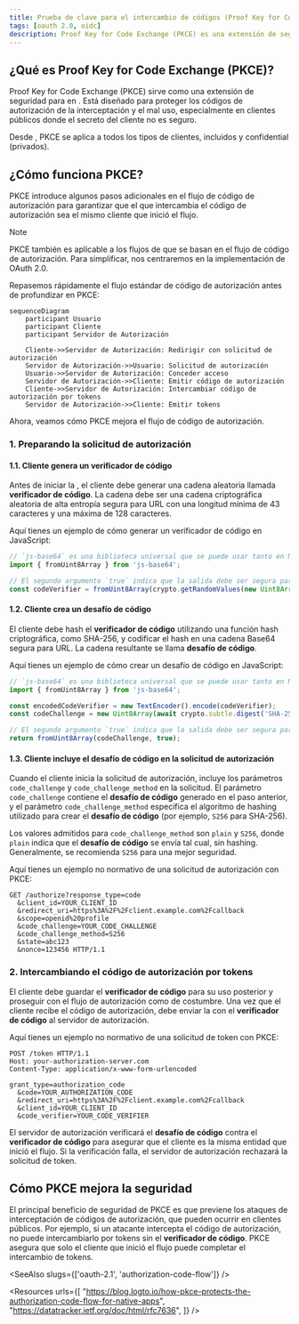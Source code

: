 ```yaml
---
title: Prueba de clave para el intercambio de códigos (Proof Key for Code Exchange, PKCE)
tags: [oauth 2.0, oidc]
description: Proof Key for Code Exchange (PKCE) es una extensión de seguridad para OAuth 2.0 que protege los códigos de autorización de la interceptación y el mal uso. Se aplica a todos los tipos de clientes en OAuth 2.1.
---
```


## ¿Qué es Proof Key for Code Exchange (PKCE)?

Proof Key for Code Exchange (PKCE) sirve como una extensión de seguridad para <Ref slug="authorization-code-flow" /> en <Ref slug="oauth-2.0" />. Está diseñado para proteger los códigos de autorización de la interceptación y el mal uso, especialmente en clientes públicos donde el secreto del cliente no es seguro.

Desde <Ref slug="oauth-2.1" />, PKCE se aplica a todos los tipos de clientes, incluidos <Ref slug="client" headingId="public-clients" /> y <Ref slug="client" headingId="confidential-clients">confidential (privados)</Ref>.

## ¿Cómo funciona PKCE?

PKCE introduce algunos pasos adicionales en el flujo de código de autorización para garantizar que el <Ref slug="client" /> que intercambia el código de autorización sea el mismo cliente que inició el flujo.

> [!Note]
> PKCE también es aplicable a los flujos de <Ref slug="openid-connect" /> que se basan en el flujo de código de autorización. Para simplificar, nos centraremos en la implementación de OAuth 2.0.

Repasemos rápidamente el flujo estándar de código de autorización antes de profundizar en PKCE:

```mermaid
sequenceDiagram
    participant Usuario
    participant Cliente
    participant Servidor de Autorización

    Cliente->>Servidor de Autorización: Redirigir con solicitud de autorización
    Servidor de Autorización->>Usuario: Solicitud de autorización
    Usuario->>Servidor de Autorización: Conceder acceso
    Servidor de Autorización->>Cliente: Emitir código de autorización
    Cliente->>Servidor de Autorización: Intercambiar código de autorización por tokens
    Servidor de Autorización->>Cliente: Emitir tokens
```

Ahora, veamos cómo PKCE mejora el flujo de código de autorización.

### 1. Preparando la solicitud de autorización

#### 1.1. Cliente genera un verificador de código

Antes de iniciar la <Ref slug="authorization-request" />, el cliente debe generar una cadena aleatoria llamada **verificador de código**. La cadena debe ser una cadena criptográfica aleatoria de alta entropía segura para URL con una longitud mínima de 43 caracteres y una máxima de 128 caracteres.

Aquí tienes un ejemplo de cómo generar un verificador de código en JavaScript:

```javascript
// `js-base64` es una biblioteca universal que se puede usar tanto en Node.js como en navegadores
import { fromUint8Array } from 'js-base64';

// El segundo argumento `true` indica que la salida debe ser segura para URL
const codeVerifier = fromUint8Array(crypto.getRandomValues(new Uint8Array(64)), true);
```

#### 1.2. Cliente crea un desafío de código

El cliente debe hash el **verificador de código** utilizando una función hash criptográfica, como SHA-256, y codificar el hash en una cadena Base64 segura para URL. La cadena resultante se llama **desafío de código**.

Aquí tienes un ejemplo de cómo crear un desafío de código en JavaScript:

```javascript
// `js-base64` es una biblioteca universal que se puede usar tanto en Node.js como en navegadores
import { fromUint8Array } from 'js-base64';

const encodedCodeVerifier = new TextEncoder().encode(codeVerifier);
const codeChallenge = new Uint8Array(await crypto.subtle.digest('SHA-256', encodedCodeVerifier));

// El segundo argumento `true` indica que la salida debe ser segura para URL
return fromUint8Array(codeChallenge, true);
```

#### 1.3. Cliente incluye el desafío de código en la solicitud de autorización

Cuando el cliente inicia la solicitud de autorización, incluye los parámetros `code_challenge` y `code_challenge_method` en la solicitud. El parámetro `code_challenge` contiene el **desafío de código** generado en el paso anterior, y el parámetro `code_challenge_method` especifica el algoritmo de hashing utilizado para crear el **desafío de código** (por ejemplo, `S256` para SHA-256).

Los valores admitidos para `code_challenge_method` son `plain` y `S256`, donde `plain` indica que el **desafío de código** se envía tal cual, sin hashing. Generalmente, se recomienda `S256` para una mejor seguridad.

Aquí tienes un ejemplo no normativo de una solicitud de autorización con PKCE:

```http
GET /authorize?response_type=code
  &client_id=YOUR_CLIENT_ID
  &redirect_uri=https%3A%2F%2Fclient.example.com%2Fcallback
  &scope=openid%20profile
  &code_challenge=YOUR_CODE_CHALLENGE
  &code_challenge_method=S256
  &state=abc123
  &nonce=123456 HTTP/1.1
```

### 2. Intercambiando el código de autorización por tokens

El cliente debe guardar el **verificador de código** para su uso posterior y proseguir con el flujo de autorización como de costumbre. Una vez que el cliente recibe el código de autorización, debe enviar la <Ref slug="token-request" /> con el **verificador de código** al servidor de autorización.

Aquí tienes un ejemplo no normativo de una solicitud de token con PKCE:

```http
POST /token HTTP/1.1
Host: your-authorization-server.com
Content-Type: application/x-www-form-urlencoded

grant_type=authorization_code
  &code=YOUR_AUTHORIZATION_CODE
  &redirect_uri=https%3A%2F%2Fclient.example.com%2Fcallback
  &client_id=YOUR_CLIENT_ID
  &code_verifier=YOUR_CODE_VERIFIER
```

El servidor de autorización verificará el **desafío de código** contra el **verificador de código** para asegurar que el cliente es la misma entidad que inició el flujo. Si la verificación falla, el servidor de autorización rechazará la solicitud de token.

## Cómo PKCE mejora la seguridad

El principal beneficio de seguridad de PKCE es que previene los ataques de interceptación de códigos de autorización, que pueden ocurrir en clientes públicos. Por ejemplo, si un atacante intercepta el código de autorización, no puede intercambiarlo por tokens sin el **verificador de código**. PKCE asegura que solo el cliente que inició el flujo puede completar el intercambio de tokens.

<SeeAlso slugs={['oauth-2.1', 'authorization-code-flow']} />

<Resources
  urls={[
    "https://blog.logto.io/how-pkce-protects-the-authorization-code-flow-for-native-apps",
    "https://datatracker.ietf.org/doc/html/rfc7636",
  ]}
/>
